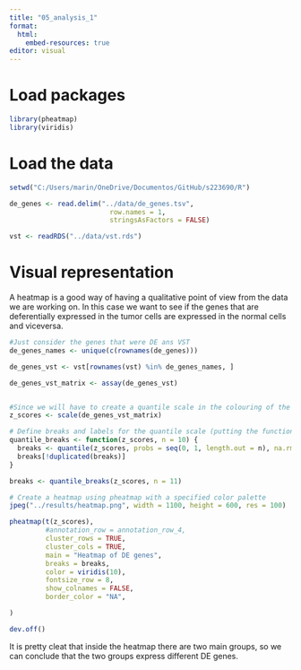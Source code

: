 ```yaml
---
title: "05_analysis_1"
format:
  html:
    embed-resources: true
editor: visual
---
```


# Load packages

```r
library(pheatmap)
library(viridis)
```

# Load the data

```r
setwd("C:/Users/marin/OneDrive/Documentos/GitHub/s223690/R")

de_genes <- read.delim("../data/de_genes.tsv", 
                         row.names = 1, 
                         stringsAsFactors = FALSE)

vst <- readRDS("../data/vst.rds")
```

# Visual representation

A heatmap is a good way of having a qualitative point of view from the data we are working on. In this case we want to see if the genes that are deferentially expressed in the tumor cells are expressed in the normal cells and viceversa.

```r
#Just consider the genes that were DE ans VST
de_genes_names <- unique(c(rownames(de_genes)))

de_genes_vst <- vst[rownames(vst) %in% de_genes_names, ]

de_genes_vst_matrix <- assay(de_genes_vst)


#Since we will have to create a quantile scale in the colouring of the map, it is necessary to calculate the z-score.
z_scores <- scale(de_genes_vst_matrix)

# Define breaks and labels for the quantile scale (putting the function, it doesn't really matter the name of the variable)
quantile_breaks <- function(z_scores, n = 10) {
  breaks <- quantile(z_scores, probs = seq(0, 1, length.out = n), na.rm = TRUE)
  breaks[!duplicated(breaks)]
}

breaks <- quantile_breaks(z_scores, n = 11)

# Create a heatmap using pheatmap with a specified color palette
jpeg("../results/heatmap.png", width = 1100, height = 600, res = 100)

pheatmap(t(z_scores),
         #annotation_row = annotation_row_4,
         cluster_rows = TRUE,
         cluster_cols = TRUE,
         main = "Heatmap of DE genes",
         breaks = breaks,
         color = viridis(10),
         fontsize_row = 8,
         show_colnames = FALSE,
         border_color = "NA",

)

dev.off()
```

It is pretty cleat that inside the heatmap there are two main groups, so we can conclude that the two groups express different DE genes.
